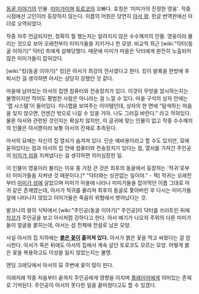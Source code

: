 [[동굴 이야기]]의 인물. [[미미가]]이며 [[토로코]]의 오빠다. 호칭은 '미미가의 진정한 영웅'. 작중 시점에선 고인이라 등장하지 않는다. 이름의 어원은 당연히 [[아서 왕]]. 한글 번역판에선 아더로 오역되었다.

작중 자주 언급되지만, 정확히 뭘 했는지는 알려지지 않은 수수께끼의 인물. 영웅이라 불리는 것으로 보아 오래전부터 미미가들을 지키거나 한 모양. 비교적 최근 [wiki:"닥터(동굴 이야기)" 닥터] 측에게 살해당했다. 때문에 미미가 마을은 닥터에게 완전히 노출되어 많은 미미가들이 잡혀갔다.

[wiki:"킹(동굴 이야기)" 킹]은 아서가 최강의 전사였다고 한다. 킹이 발록을 한방에 후퇴시킨 걸 생각하면 아서는 상당히 강했던 것 같다.

마을에 남아있는 아서의 집엔 컴퓨터와 전송장치가 있다. 이것이 무엇을 암시하는지는 불명이지만 적어도 평범한 사람은 아니라는 걸 느낄 수 있다.
마을 구석의 상자 안에는 '맵 시스템'이 들어있다. 미니맵을 보여주는 아아템인데, 상자의 한 면에 "탐색하는 마음을 잊지 않으면, 언젠간 밖으로 나갈 수 있을 거야. 나도 그러길 바란다." 라고 적혀있다. 물론 아서와 관련된 것인지는 확실치 않지만, 이 글귀에 맞는 인물이 없고 작중 수수께끼의 인물은 아서뿐이라 보통 아서의 잔재로 추측된다.

아서의 묘에는 자신의 집 열쇠가 숨겨져 있다. 단순 예비용이라고 할 수도 있지만, 묘에 묻혀있다는 점과 아서의 집 안에 컴퓨터와 전송장치가 있다는 점, 열쇠를 가져간 주인공이 [[미미가 섬]]을 지켜냈다는 걸 생각하면 의미심장한 일.

이 인물이 영웅이라 불리는 이유 중 가장 큰 것은 최후의 동굴에서 등장하는 '적귀'로부터 미미가들을 지켜낸 것 때문이다.[* "닥터와는 상관없는 일이야." - 잭] 적귀는 오래전부터 [[미미가 섬]]에 살았으며 미미가 마을에 나타나 미미가들을 잡아먹던 이름 그대로 마귀 같은 존재였는데, 아서가 적귀를 물리쳐 최후의 동굴로 쫓아버린 후 다시는 미미가들 앞에 나타나지 않았고 미미가들은 죽음의 위협에서 벗어났다는 것.

발코니의 왕의 식탁에서 [wiki:"주인공(동굴 이야기)" 주인공]이 닥터를 쓰러트린 뒤에 [[차코]]가 주인공을 보고 아서처럼 강하다고 한다. 아서 얘기가 나오자 주위의 다른 미미가들이 얼굴을 붉히는데, 아서는 섬 전체에 전설로 남은 모양.

사실 아서의 집 지하에는 '''[[붉은 꽃]]이 흩어져 있다.''' 아서가 붉은 꽃을 먹고 싸웠다는 걸 암시한다. 아서가 죽은 뒤에도 아서의 집에서 계속 살던 토로코도 모르는 모양. 어떻게 붉은 꽃을 복용하고도 이성을 잃지 않았는지는 불명.

엔딩 크레딧에서 아서의 묘 주변에 꽃이 많이 핀다.

이래저래 작중 처음부터 끝까지 주인공에게 영향을 미치며 [[플레이어]]에게 의미있는 존재로 기억된다.
주인공이 아서의 못다한 일을 끝마쳤다고도 할 수 있겠다.
